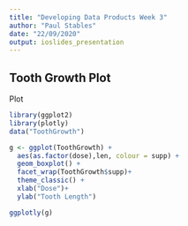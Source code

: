 ```yaml
---
title: "Developing Data Products Week 3"
author: "Paul Stables"
date: "22/09/2020"
output: ioslides_presentation
---
```

## Tooth Growth Plot

Plot

```r

library(ggplot2)
library(plotly)
data("ToothGrowth")

g <- ggplot(ToothGrowth) +
  aes(as.factor(dose),len, colour = supp) +
  geom_boxplot() +
  facet_wrap(ToothGrowth$supp)+
  theme_classic() +
  xlab("Dose")+
  ylab("Tooth Length")
```

```r
ggplotly(g)
```